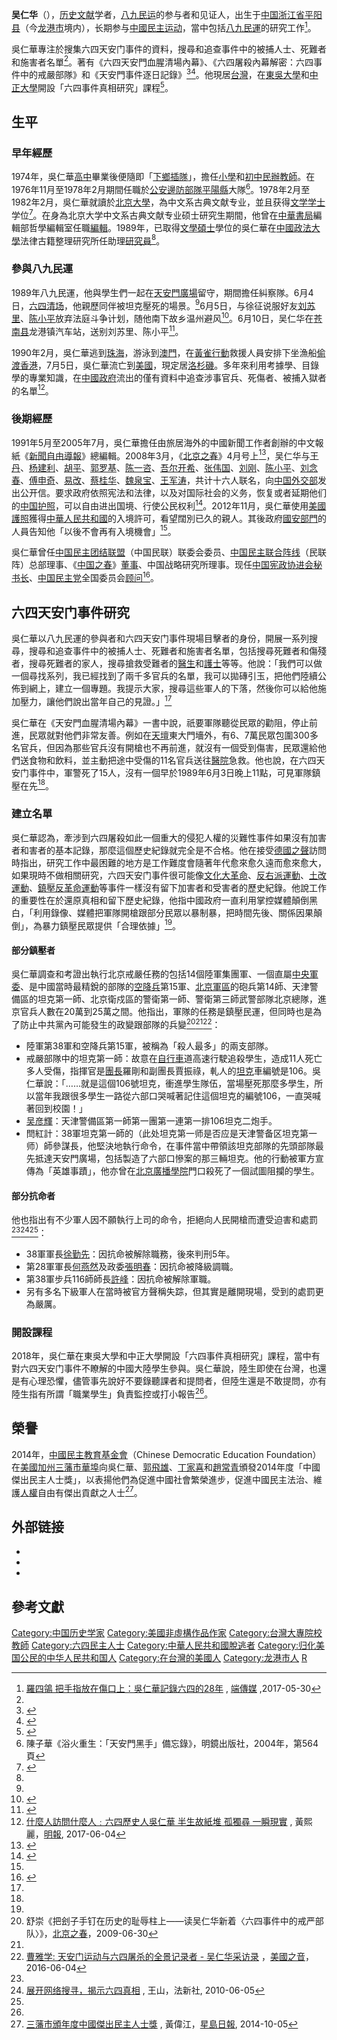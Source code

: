 
{{學術研究工作者
| 姓名     = 吳仁華
| 圖像     =
| 圖像大小 = 
| 圖像說明 = 
| 職務     =[[中國憲政協進會|中國憲政協進會]][[秘書長|秘書長]]<br>[[中國民主黨|中國民主黨]]全國委員會[[顧問|顧問]]
| 國籍     = {{PRC}}（1956年－1990年）<br>{{USA}}（1990年至今）
| 出生     = {{birth date and age|1956|9|12}}
| 出生地點 = {{CHN}}[[浙江省|浙江省]][[温州专区|温州专区]][[平阳县|平阳县]]（今[[温州市|温州市]][[龙港市|龙港市]]）
| 逝世     =
| 逝世地點 =
| 居住地 = {{TWN}}
| 研究領域 = [[六四天安门事件|六四天安门事件]]研究
| 學歷     = [[北京大学|北京大学]]中文系古典[[文獻學|文獻專業]][[學士|學士]]<br>北京大学中文系古典文献专业[[硕士|硕士]]
| past =[[小學|小學]]和[[初中|初中]][[民辦教師|民辦教師]]<br>[[公安邊防部隊|公安邊防部隊]]人員<br>[[中國政法大學|中國政法大學]]法律古籍整理研究所任助理[[研究員|研究員]]<br>中國民主團結聯盟（中國民聯）聯委會委員<br>中國民主聯合陣線（民聯陣）總部理事<br>《中國之春》董事<br>中國戰略研究所理事
| prize =2014年度「中國傑出民主人士獎」
}}

'''吴仁华'''（{{bd|1956年|9月12日|||}}），[[文獻學|历史文献]]学者，[[八九民运|八九民运]]的参与者和见证人，出生于[[中国|中国]][[浙江省|浙江省]][[平阳县|平阳县]]（今[[龙港市|龙港市]]境内），长期参与[[中華人民共和國民主運動|中國民主运动]]，當中包括[[八九民運|八九民運]]的研究工作<ref name ="initium01">[https://theinitium.com/article/20170602-mainland-tiananmensquare/ 羅四鴒 把手指放在傷口上：吳仁華記錄六四的28年] {{Wayback|url=https://theinitium.com/article/20170602-mainland-tiananmensquare/ |date=20170603111001 }}, [[端傳媒|端傳媒]] ,2017-05-30</ref>。

吳仁華專注於搜集六四天安门事件的資料，搜尋和追查事件中的被捕人士、死難者和施害者名單<ref name = "ming01"/>。著有《六四天安門血腥清場內幕》、《六四屠殺內幕解密：六四事件中的戒嚴部隊》和《天安門事件逐日記錄》<ref name="吴仁华2009">{{cite book|author=吴仁华|title=六四事件中的戒严部队|url=http://books.google.com/books?id=xcksnQEACAAJ|year=2009年|location=加州|publisher=真相出版社|isbn=978-0-9823203-8-9|oclc=427606994|access-date=2013-11-08|archive-date=2015-03-20|archive-url=https://web.archive.org/web/20150320041848/http://books.google.com/books?id=xcksnQEACAAJ|dead-url=no}}</ref><ref>{{cite news| url=http://www.rfa.org/mandarin/yataibaodao/kejiaowen/th-08142013101249.html| author=萧融| title=吳仁華在洛完成第三本專著 《天安門事件逐日記錄》明年六四面世| date=2013年8月14日| publisher=自由亞洲電台| deadurl=no| archiveurl=https://web.archive.org/web/20141106183901/http://www.rfa.org/mandarin/yataibaodao/kejiaowen/th-08142013101249.html| archivedate=2014年11月6日| accessdate=2013年11月8日}}</ref>。他現居[[台灣|台灣]]，在[[東吳大學|東吳大學]]和[[國立中正大學|中正大學]]開設「六四事件真相研究」課程<ref name="DW03">{{cite news |title=專訪﹕研究六四29載讓我很痛苦 |url=https://www.dw.com/zh/%E4%B8%93%E8%AE%BF%E7%A0%94%E7%A9%B6%E5%85%AD%E5%9B%9B29%E8%BD%BD%E8%AE%A9%E6%88%91%E5%BE%88%E7%97%9B%E8%8B%A6/a-44041018?&zhongwen=trad |agency=德國之聲 |date=2018-06-04 |accessdate=2018-06-29 |archive-date=2018-06-29 |archive-url=https://web.archive.org/web/20180629102225/https://www.dw.com/zh/%E4%B8%93%E8%AE%BF%E7%A0%94%E7%A9%B6%E5%85%AD%E5%9B%9B29%E8%BD%BD%E8%AE%A9%E6%88%91%E5%BE%88%E7%97%9B%E8%8B%A6/a-44041018?&zhongwen=trad |dead-url=no }}</ref>。

==生平==
===早年經歷===
1974年，吳仁華[[高中|高中]]畢業後便隨即「[[上山下乡运动|下鄉插隊]]」，擔任[[小學|小學]]和[[初中|初中]][[民辦教師|民辦教師]]。在1976年11月至1978年2月期間任職於[[公安邊防部隊|公安邊防部隊]][[平陽縣|平陽縣]]大隊<ref>陳子華《浴火重生：「天安門黑手」備忘錄》，明鏡出版社，2004年，第564頁</ref>。1978年2月至1982年2月，吳仁華就讀於[[北京大學|北京大學]]，為中文系古典文献专业，並且获得[[文学学士|文学学士]]学位<ref name="st">{{cite news | url=http://news.singtao.ca/toronto/2013-01-13/china1358061874d4294580.html | title=「六四」流亡22年入 境陪伴母親40多天 吳仁華返鄉探母 | date=2013年1月13日 | publisher=星島日報 | deadurl=yes | archiveurl=https://web.archive.org/web/20150518025600/http://news.singtao.ca/toronto/2013-01-13/china1358061874d4294580.html | archivedate=2015年5月18日 | access-date=2013年11月8日 }}</ref>。在身為北京大学中文系古典文献专业硕士研究生期間，他曾在[[中華書局|中華書局]]編輯部哲學編輯室任職[[編輯|編輯]]。1989年，已取得[[文學碩士|文學碩士]]學位的吳仁華在[[中國政法大學|中國政法大學]]法律古籍整理研究所任助理[[研究員|研究員]]<ref name ="initium01" />。

===參與八九民運===

1989年八九民運，他與學生們一起在[[天安門廣場|天安門廣場]]留守，期間擔任糾察隊。6月4日，[[六四清场|六四清场]]，他親歷同伴被坦克壓死的場景。<ref name="ming01"/>6月5日，与徐征说服好友[[刘苏里|刘苏里]]、[[陈小平_(1963年)|陈小平]]放弃法庭斗争计划，随他南下故乡温州避风<ref>{{Cite web |url=https://www.rti.org.tw/news/view/id/2109573 |title=我的一九八九系列》我們決定逃離北京 劉蘇裏應約會見王軍濤 |accessdate=2021-12-28 |author=吳仁華 |d2018-08-25ate= |work= |publisher=Rti 中央广播电台网站 |language=Zh-hant |archive-date=2021-12-29 |archive-url=https://web.archive.org/web/20211229115932/http://www.rti.org.tw/news/view/id/2109573 |dead-url=no }}</ref>。6月10日，吴仁华在[[苍南县|苍南县]]龙港镇汽车站，送别刘苏里、陈小平<ref>{{Cite web |url=http://biweeklyarchive.hrichina.org/article/1570.html |title=六四记忆：我与生死弟兄刘苏里 |accessdate=2021-12-28 |author= |date= |work= |publisher=中国人权双周刊网站，来源：《中国人权双周刊》第79期，2012年5月31日 |language=Zh-hans |archive-date=2022-03-30 |archive-url=https://web.archive.org/web/20220330020220/http://biweeklyarchive.hrichina.org/article/1570.html |dead-url=no }}</ref>。

1990年2月，吳仁華逃到[[珠海|珠海]]，游泳到[[澳門|澳門]]，在[[黃雀行動|黃雀行動]]救援人員安排下坐漁船[[偷渡|偷渡]][[香港|香港]]，7月5日，吳仁華流亡到[[美國|美國]]，現定居[[洛杉磯|洛杉磯]]。多年來利用考據學、目錄學的專業知識，在[[中华人民共和国政府|中國政府]]流出的僅有資料中追查涉事官兵、死傷者、被捕入獄者的名單<ref name="ming01">[https://news.mingpao.com/pns/dailynews/web_tc/article/20170604/s00005/1496512580065  什麼人訪問什麼人﹕六四歷史人吳仁華 半生故紙堆 孤獨尋 一瞬現實] {{Wayback|url=https://news.mingpao.com/pns/dailynews/web_tc/article/20170604/s00005/1496512580065 |date=20170623223329 }}, 黃熙麗，[[明報|明報]], 2017-06-04</ref>。

===後期經歷===
1991年5月至2005年7月，吳仁華擔任由旅居海外的中國新聞工作者創辦的中文報紙《[[新聞自由導報|新聞自由導報]]》總編輯。2008年3月，《[[北京之春_(杂志)|北京之春]]》4月号上<ref>{{Cite web |url=https://www.epochtimes.com/gb/8/3/29/n2063169.htm |title=王丹 等：致中国外交部暨使领馆公开信 |accessdate=2021-06-28 |author=王丹等 |date=2018-03-29 |work= |quote=*中国公民：王丹 杨建利 胡平 郭罗基 陈一咨 吾尔开希 张伟国 刘刚 陈小平 吴仁华 刘念春 傅申奇 易改 蔡桂华 魏泉宝 王军涛 2008年3月5日──转自《北京之春》4月号 |publisher=大纪元网站 |language=Zh-hans |archive-date=2021-06-27 |archive-url=https://web.archive.org/web/20210627233727/https://www.epochtimes.com/gb/8/3/29/n2063169.htm |dead-url=no }}</ref>，吴仁华与[[王丹|王丹]]、[[杨建利|杨建利]]、[[胡平_(作家)|胡平]]、[[郭罗基|郭罗基]]、[[陈一咨|陈一咨]]、[[吾爾開希·多萊特|吾尔开希]]、[[张伟国|张伟国]]、[[劉剛_(1961年)|刘刚]]、[[陈小平_(1963年)|陈小平]]、[[刘念春|刘念春]]、[[傅申奇|傅申奇]]、[[易改|易改]]、[[蔡桂华|蔡桂华]]、[[魏泉宝|魏泉宝]]、[[王军涛|王军涛]]，共计十六人联名，向[[中华人民共和国外交部|中国外交部]]发出公开信。要求政府依照宪法和法律，以及对国际社会的义务，恢复或者延期他们的[[中华人民共和国护照|中国护照]]，可以自由进出国境、行使公民权利<ref>{{Cite web |url=https://www.voachinese.com/a/a-21-w2008-03-06-voa37-58451337/1088780.html |title=王丹要求发还护照 争取回国权 |accessdate=2021-06-28 |author=容易 |date=2018-05-01 |work= |quote=前六四民运学生领袖王丹以及杨建利、胡平、郭罗基、陈一咨、吾尔开希、张伟国、刘刚、陈小平、吴仁华、刘念春、傅申奇、易改、魏泉宝、王军涛等人联名发起“回国权”运动。第一波行动是向中国外交部所属使领馆发出公开信，要求中国政府按照中国宪法和法律以及中国政府对国际社会的义务，给他们恢复或者延期中国护照，让他们自由进出中国，行使公民权利。 |publisher=美国之音网站 |language=Zh-hans |archive-date=2021-07-01 |archive-url=https://web.archive.org/web/20210701113146/https://www.voachinese.com/a/a-21-w2008-03-06-voa37-58451337/1088780.html |dead-url=no }}</ref>。2012年11月，吳仁華使用[[美國護照|美國護照]]獲得[[中華人民共和國|中華人民共和國]]的入境許可，看望闊別已久的親人。其後政府[[国家安全机关|國安部門]]的人員告知他「以後不會再有入境機會」<ref name="st" />。

吳仁華曾任[[中国民主团结联盟|中国民主团结联盟]]（中国民联）联委会委员、[[中国民主联合阵线|中国民主联合阵线]]（民联阵）总部理事、《[[中国之春|中国之春]]》[[董事|董事]]、中国战略研究所理事。现任[[中国宪政协进会|中国宪政协进会]][[秘书长|秘书长]]、[[中国民主党|中国民主党]]全国委员会[[顾问|顾问]]<ref name="吳仁華2007">{{cite book|author=吳仁華|title=天安門血腥清場内幕: 1989,6,4|url=http://books.google.com/books?id=zMSBNwAACAAJ|year=2007年|location=加州|publisher=真相出版社|isbn=978-0-9795273-6-4|oclc=769008579|access-date=2013-11-08|archive-date=2015-03-20|archive-url=https://web.archive.org/web/20150320053804/http://books.google.com/books?id=zMSBNwAACAAJ|dead-url=no}}</ref>。

==六四天安门事件研究==
吳仁華以八九民運的參與者和六四天安门事件現場目擊者的身份，開展一系列搜尋，搜尋和追查事件中的被捕人士、死難者和施害者名單，包括搜尋死難者和傷殘者，搜尋死難者的家人，搜尋搶救受難者的[[醫生|醫生]]和[[護士|護士]]等等。他說：「我們可以做一個尋找系列，我已經找到了兩千多官兵的名單，我可以拋磚引玉，把他們陸續公佈到網上，建立一個專題。我提示大家，搜尋這些軍人的下落，然後你可以給他施加壓力，讓他們說出當年自己的見證。」<ref name = "rfi01" />

吳仁華在《天安門血腥清場內幕》一書中說，祇要軍隊聽從民眾的勸阻，停止前進，民眾就對他們非常友善。例如在[[天壇|天壇]]東大門墻外，有6、7萬民眾包圍300多名官兵，但因為那些官兵沒有開槍也不再前進，就沒有一個受到傷害，民眾還給他們送食物和飲料，並主動把途中受傷的11名官兵送往[[醫院|醫院]]急救。他也說，在六四天安门事件中，軍警死了15人，沒有一個早於1989年6月3日晚上11點，可見軍隊鎮壓在先<ref name = "su01"/>。

===建立名單===
吳仁華認為，牽涉到六四屠殺如此一個重大的侵犯人權的災難性事件如果沒有加害者和害者的基本記錄，那麼這個歷史紀錄就完全是不合格。他在接受[[德國之聲|德國之聲]]訪問時指出，研究工作中最困難的地方是工作難度會隨著年代愈來愈久遠而愈來愈大，如果現時不做相關研究，六四天安门事件很可能像[[文化大革命|文化大革命]]、[[反右派運動|反右派運動]]、[[土改運動|土改運動]]、[[鎮壓反革命運動|鎮壓反革命運動]]等事件一樣沒有留下加害者和受害者的歷史紀錄。他說工作的重要性在於還原真相和留下歷史紀錄，他指中國政府一直利用掌控媒體顛倒黑白，「利用錄像、媒體把軍隊開槍跟部分民眾以暴制暴，把時間先後、關係因果顛倒」，為暴力鎮壓民眾提供「合理依據」<ref name = "DW03"/>。

====部分鎮壓者====
吳仁華調查和考證出執行北京戒嚴任務的包括14個陸軍集團軍、一個直屬[[中央軍委|中央軍委]]、是中國當時最精銳的部隊的[[空降兵|空降兵]]第15軍、[[北京軍區|北京軍區]]的砲兵第14師、天津警備區的坦克第一師、北京衛戍區的警衛第一師、警衛第三師武警部隊北京總隊，進京官兵人數在20萬到25萬之間。他指出，軍隊的任務是鎮壓民運，但同時也是為了防止中共黨內可能發生的政變跟部隊的兵變<ref name = "su01">舒崇《把刽子手钉在历史的耻辱柱上——读吴仁华新着〈六四事件中的戒严部队〉》，[[北京之春|北京之春]]，2009-06-30</ref><ref name ="initium01"/><ref>[https://www.voachinese.com/a/wurenhua-20160603/3360706.html 曹雅学: 天安门运动与六四屠杀的全景记录者 - 吴仁华采访录] {{Wayback|url=https://www.voachinese.com/a/wurenhua-20160603/3360706.html |date=20170704071416 }}，[[美國之音|美國之音]]，2016-06-04</ref>：
*陸軍第38軍和空降兵第15軍，被稱為「殺人最多」的兩支部隊。
*戒嚴部隊中的坦克第一師：故意在[[自行車|自行車]]道高速行駛追殺學生，造成11人死亡多人受傷，指揮官是[[團長|團長]]羅剛和副團長賈振祿，軋人的[[坦克|坦克]]車編號是106。吳仁華說：「……就是這個106號坦克，衝進學生隊伍，當場壓死那麼多學生，所以當年我跟很多學生一路從六部口哭喊著記住這個坦克的編號106，一直哭喊著回到校園！」
*[[吴彦輝|吴彦輝]]：天津警備區第一師第一團第一連第一排106坦克二炮手。
*閆紅計：38軍坦克第一師的（此处坦克第一师是否应是天津警备区坦克第一师）師參謀長，他堅決地執行命令，在事件當中帶領該坦克部隊的先頭部隊最先抵達天安門廣場，包括製造了六部口慘案的那三輛坦克。他的行動被軍方宣傳為「英雄事蹟」，他亦曾在[[北京廣播學院|北京廣播學院]]門口殺死了一個試圖阻攔的學生。

====部分抗命者====
他也指出有不少軍人因不願執行上司的命令，拒絕向人民開槍而遭受迫害和處罰<ref name ="initium01"/><ref name="rfi01">[http://cn.rfi.fr/中国/20100605-展开网络搜寻，揭示六四真相 展开网络搜寻，揭示六四真相] {{Wayback|url=http://cn.rfi.fr/%E4%B8%AD%E5%9B%BD/20100605-%E5%B1%95%E5%BC%80%E7%BD%91%E7%BB%9C%E6%90%9C%E5%AF%BB%EF%BC%8C%E6%8F%AD%E7%A4%BA%E5%85%AD%E5%9B%9B%E7%9C%9F%E7%9B%B8 |date=20180408133317 }}, 王山，法新社, 2010-06-05</ref><ref name = "su01"/>：
*38軍軍長[[徐勤先|徐勤先]]：因抗命被解除職務，後來判刑5年。
*第28軍軍長[[何燕然|何燕然]]及政委[[張明春|張明春]]：因抗命被降級調職。
*第38軍步兵116師師長[[許峰|許峰]]：因抗命被解除軍職。
*另有多名下級軍人在當時被官方聲稱失踪，但其實是離開現場，受到的處罰更為嚴厲。

===開設課程===
2018年，吳仁華在東吳大學和中正大學開設「六四事件真相研究」課程，當中有對六四天安门事件不瞭解的中國大陸學生參與。吳仁華說，陸生即使在台灣，也還是有心理恐懼，儘管事先說好不要錄聽課者和提問者，但陸生還是不敢提問，亦有陸生指有所謂「職業學生」負責監控或打小報告<ref name = "DW03" />。

==榮譽==
2014年，[[中國民主教育基金會|中國民主教育基金會]]（Chinese Democratic Education Foundation）在[[美國|美國]][[加州|加州]][[三藩市華埠|三藩市華埠]]向吳仁華、[[郭飛雄|郭飛雄]]、[[丁家喜|丁家喜]]和[[趙常青|趙常青]]頒發2014年度「中國傑出民主人士獎」，以表揚他們為促進中國社會繁榮進步，促進中國民主法治、維護[[人權|人權]]自由有傑出貢獻之人士<ref>[http://news.singtao.ca/vancouver/2014-10-05/headline1412499818d5266223.html 三藩市頒年度中國傑出民主人士獎] {{Wayback|url=http://news.singtao.ca/vancouver/2014-10-05/headline1412499818d5266223.html |date=20141224215320 }}, 黃偉江，[[星島日報|星島日報]], 2014-10-05</ref>。

== 外部链接 ==
* {{cite news | url=http://www.rfa.org/mandarin/yataibaodao/64-09172010100436.html | title=吴仁华“寻找六四军人” 藉推特促网民参与 | publisher=[[自由亞洲電台|自由亞洲電台]] | accessdate=2012-03-11 | archive-date=2020-11-27 | archive-url=https://web.archive.org/web/20201127052805/https://www.rfa.org/mandarin/yataibaodao/64-09172010100436.html | dead-url=no }}
* {{cite news | url=http://www.rfa.org/mandarin/yataibaodao/08-01072010111652.html | title=吴仁华：签署《零八宪章》是最有力声援 | publisher=自由亞洲電台 | accessdate=2012-03-11 | archive-date=2010-03-15 | archive-url=https://web.archive.org/web/20100315040307/http://www.rfa.org/mandarin/yataibaodao/08-01072010111652.html | dead-url=no }}
* {{cite news| url=http://www.dw.com/zh/%E4%B8%93%E8%AE%BF%E7%A0%94%E7%A9%B6%E5%85%AD%E5%9B%9B29%E8%BD%BD%E8%AE%A9%E6%88%91%E5%BE%88%E7%97%9B%E8%8B%A6/a-44041018?&zhongwen=trad| title=專訪﹕研究六四29載讓我很痛苦| publisher=[[德國之聲|德國之聲]]| accessdate=2018-06-05| archive-date=2018-06-29| archive-url=https://web.archive.org/web/20180629102225/https://www.dw.com/zh/%E4%B8%93%E8%AE%BF%E7%A0%94%E7%A9%B6%E5%85%AD%E5%9B%9B29%E8%BD%BD%E8%AE%A9%E6%88%91%E5%BE%88%E7%97%9B%E8%8B%A6/a-44041018?&zhongwen=trad| dead-url=no}}

==參考文獻==
{{reflist|25em}}
{{六四事件}}
{{DEFAULTSORT:W吴}}
[[Category:中国历史学家|Category:中国历史学家]]
[[Category:美國非虛構作品作家|Category:美國非虛構作品作家]]
[[Category:台灣大專院校教師|Category:台灣大專院校教師]]
[[Category:六四民主人士|Category:六四民主人士]]
[[Category:中華人民共和國脫逃者|Category:中華人民共和國脫逃者]]
[[Category:归化美国公民的中华人民共和国人|Category:归化美国公民的中华人民共和国人]]
[[Category:在台灣的美國人|Category:在台灣的美國人]]
[[Category:龙港市人|Category:龙港市人]]
[[Category:吴姓|R]]